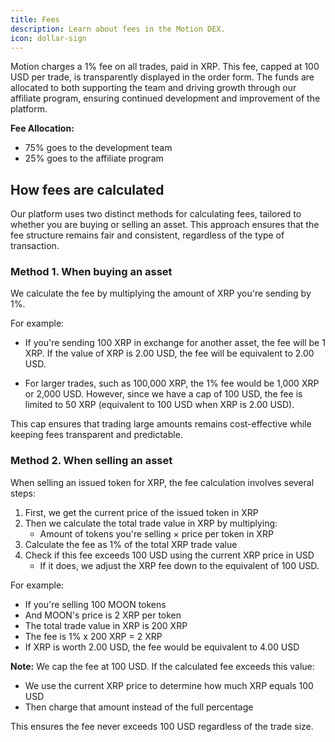 ```yaml
---
title: Fees
description: Learn about fees in the Motion DEX.
icon: dollar-sign
---
```


Motion charges a 1% fee on all trades, paid in XRP. This fee, capped at 100 USD per trade, is transparently displayed in the order form. The funds are allocated to both supporting the team and driving growth through our affiliate program, ensuring continued development and improvement of the platform.

**Fee Allocation:**

- 75% goes to the development team
- 25% goes to the affiliate program

## How fees are calculated

Our platform uses two distinct methods for calculating fees, tailored to whether you are buying or selling an asset. This approach ensures that the fee structure remains fair and consistent, regardless of the type of transaction.

### Method 1. When buying an asset

We calculate the fee by multiplying the amount of XRP you're sending by 1%.

For example:

- If you're sending 100 XRP in exchange for another asset, the fee will be 1 XRP. If the value of XRP is 2.00 USD, the fee will be equivalent to 2.00 USD.

- For larger trades, such as 100,000 XRP, the 1% fee would be 1,000 XRP or 2,000 USD. However, since we have a cap of 100 USD, the fee is limited to 50 XRP (equivalent to 100 USD when XRP is 2.00 USD).

This cap ensures that trading large amounts remains cost-effective while keeping fees transparent and predictable.

### Method 2. When selling an asset

When selling an issued token for XRP, the fee calculation involves several steps:

1. First, we get the current price of the issued token in XRP
2. Then we calculate the total trade value in XRP by multiplying:
   - Amount of tokens you're selling × price per token in XRP
3. Calculate the fee as 1% of the total XRP trade value
4. Check if this fee exceeds 100 USD using the current XRP price in USD
   - If it does, we adjust the XRP fee down to the equivalent of 100 USD.

For example:

- If you're selling 100 MOON tokens
- And MOON's price is 2 XRP per token
- The total trade value in XRP is 200 XRP
- The fee is 1% x 200 XRP = 2 XRP
- If XRP is worth 2.00 USD, the fee would be equivalent to 4.00 USD

**Note:** We cap the fee at 100 USD. If the calculated fee exceeds this value:

- We use the current XRP price to determine how much XRP equals 100 USD
- Then charge that amount instead of the full percentage

This ensures the fee never exceeds 100 USD regardless of the trade size.
